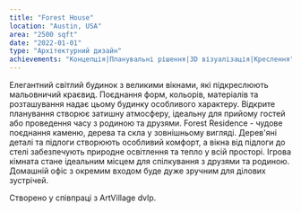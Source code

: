 ```yaml
---
title: "Forest House"
location: "Austin, USA"
area: "2500 sqft"
date: "2022-01-01"
type: "Архітектурний дизайн"
achievements: "Концепція|Планувальні рішення|3D візуалізація|Креслення"
---
```


Елегантний світлий будинок з великими вікнами, які підкреслюють мальовничий краєвид.
Поєднання форм, кольорів, матеріалів та розташування надає цьому будинку особливого характеру. Відкрите планування створює затишну атмосферу, ідеальну для прийому гостей або проведення часу з родиною та друзями.
Forest Residence - чудове поєднання каменю, дерева та скла у зовнішньому вигляді. Дерев'яні деталі та підлоги створюють особливий комфорт, а вікна від підлоги до стелі забезпечують природне освітлення та тепло у всій просторі. Ігрова кімната стане ідеальним місцем для спілкування з друзями та родиною. Домашній офіс з окремим входом буде дуже зручним для ділових зустрічей.

Створено у співпраці з ArtVillage dvlp.
